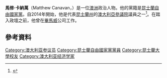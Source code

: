 '''馬修·卡納萬'''（Matthew Canavan，{{bd|1980年|12月17日}}）是一位[[澳洲|澳洲]]政治人物。他的黨籍是[[昆士蘭自由國家黨|昆士蘭自由國家黨]]。自2014年開始，他是代表[[昆士蘭州|昆士蘭州]]的[[澳大利亞參議院|澳大利亞參議院]]議員之一<ref>{{cite web |url=http://gg.gov.au/events/ministerial-swearing-ceremony-0 |title=Ministerial Swearing-in Ceremony |work=Events |publisher=[[Governor-General_of_Australia|Governor-General of the Commonwealth of Australia]] |date=18 February 2016 |accessdate=19 February 2016 |archive-url=https://web.archive.org/web/20160301170128/http://gg.gov.au/events/ministerial-swearing-ceremony-0 |archive-date=2016-03-01 |dead-url=yes }}</ref>。在踏入政壇之前，他曾在[[畢馬威|畢馬威]]公司工作。
==參考資料==
{{Reflist}}
[[Category:澳大利亚参议员|Category:澳大利亚参议员]]
[[Category:昆士蘭自由國家黨黨員|Category:昆士蘭自由國家黨黨員]]
[[Category:昆士蘭大學校友|Category:昆士蘭大學校友]]
[[Category:澳大利亚经济学家|Category:澳大利亚经济学家]]